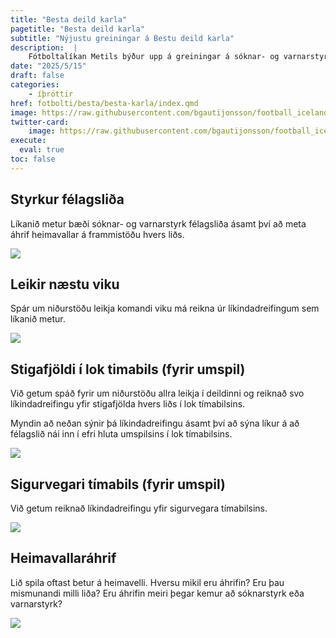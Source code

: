 ```yaml
---
title: "Besta deild karla"
pagetitle: "Besta deild karla"
subtitle: "Nýjustu greiningar á Bestu deild karla"
description:  |
    Fótboltalíkan Metils býður upp á greiningar á sóknar- og varnarstyrk íslenskra félagsliða ásamt því að spá fyrir um úrslit komandi leikja og deildarinnar í heild sinni.
date: "2025/5/15"
draft: false
categories:
    - íþróttir
href: fotbolti/besta/besta-karla/index.qmd
image: https://raw.githubusercontent.com/bgautijonsson/football_iceland/refs/heads/main/results/male/figures/styrkur.png
twitter-card:
    image: https://raw.githubusercontent.com/bgautijonsson/football_iceland/refs/heads/main/results/male/figures/styrkur.png
execute: 
  eval: true
toc: false
---
```


## Styrkur félagsliða

Líkanið metur bæði sóknar- og varnarstyrk félagsliða ásamt því að meta áhrif heimavallar á frammistöðu hvers liðs.

![](https://raw.githubusercontent.com/bgautijonsson/football_iceland/refs/heads/main/results/male/figures/styrkur.png)

## Leikir næstu viku

Spár um niðurstöðu leikja komandi viku má reikna úr líkindadreifingum sem líkanið metur.

![](https://raw.githubusercontent.com/bgautijonsson/football_iceland/refs/heads/main/results/male/figures/next_week_preds.png)

## Stigafjöldi í lok timabils (fyrir umspil)

Við getum spáð fyrir um niðurstöðu allra leikja í deildinni og reiknað svo líkindadreifingu yfir stigafjölda hvers liðs í lok tímabilsins. 

Myndin að neðan sýnir þá líkindadreifingu ásamt því að sýna líkur á að félagslið nái inn í efri hluta umspilsins í lok tímabilsins.

![](https://raw.githubusercontent.com/bgautijonsson/football_iceland/refs/heads/main/results/male/figures/umspil_top.png)

## Sigurvegari tímabils (fyrir umspil)

Við getum reiknað líkindadreifingu yfir sigurvegara tímabilsins.

![](https://raw.githubusercontent.com/bgautijonsson/football_iceland/refs/heads/main/results/male/figures/deild_top.png)

## Heimavallaráhrif

Lið spila oftast betur á heimavelli. Hversu mikil eru áhrifin? Eru þau mismunandi milli liða? Eru áhrifin meiri þegar kemur að sóknarstyrk eða varnarstyrk?

![](https://raw.githubusercontent.com/bgautijonsson/football_iceland/refs/heads/main/results/male/figures/home_advantage.png)
